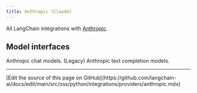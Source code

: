 ```yaml
---
title: Anthropic (Claude)
---
```


All LangChain integrations with [Anthropic](https://www.anthropic.com/).

## Model interfaces

<Columns cols={2}>
    <Card title="ChatAnthropic" href="/oss/python/integrations/chat/anthropic" cta="Get started" icon="message" arrow>
        Anthropic chat models.
    </Card>
    <Card title="AnthropicLLM" href="/oss/python/integrations/llms/anthropic" cta="Get started" icon="i-cursor" arrow>
        (Legacy) Anthropic text completion models.
    </Card>
</Columns>

---

<Callout icon="pen-to-square" iconType="regular">
  [Edit the source of this page on GitHub](https://github.com/langchain-ai/docs/edit/main/src/oss/python/integrations/providers/anthropic.mdx)
</Callout>
